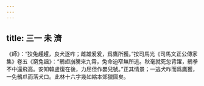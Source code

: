 ```yaml
---
---
---
```

title: 三一 未 濟
---




《師》：“狡兔趯趯，良犬逐咋；雌雄爰爰，爲鷹所獲。”按司馬光《司馬文正公傳家集》卷五《窮兔謡》：“鶻翅崩騰來九霄，兔命迫窄無所逃。秋毫就死忽背躍，鶻拳不中還飛高。安知韓盧復在後，力屈但作嬰兒號。”正其情景；一逃犬咋而爲鷹獲，一免鶻爪而落犬口。此林十六字幾如縮本郊獵圖矣。